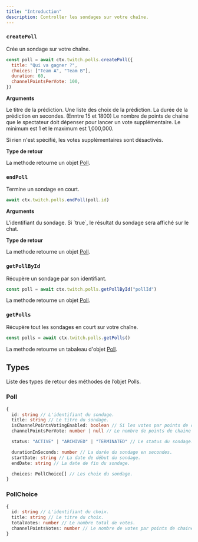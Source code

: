 ```yaml
---
title: "Introduction"
description: Controller les sondages sur votre chaîne.
---
```


### `createPoll`

Crée un sondage sur votre chaîne.

```javascript
const poll = await ctx.twitch.polls.createPoll({
  title: "Qui va gagner ?",
  choices: ["Team A", "Team B"],
  duration: 60,
  channelPointsPerVote: 100,
})
```

**Arguments**

<ResponseField name="title" type="string">
  Le titre de la prédiction.
</ResponseField>
<ResponseField name="choices" type="string[]">
  Une liste des choix de la prédiction.
</ResponseField>
<ResponseField name="duration" type="number">
  La durée de la prédiction en secondes. (Enntre 15 et 1800)
</ResponseField>
<ResponseField name="channelPointsPerVote" type="number | null" optional>
  Le nombre de points de chaine que le spectateur doit dépenser pour lancer un vote supplémentaire. Le minimum est 1 et le maximum est 1,000,000.

Si rien n'est spécifié, les votes supplémentaires sont désactivés.

</ResponseField>

**Type de retour**

La methode retourne un objet [Poll](#Poll).

### `endPoll`

Termine un sondage en court.

```javascript
await ctx.twitch.polls.endPoll(poll.id)
```

**Arguments**

<ResponseField name="pollId" type="string">
  L'identifiant du sondage.
</ResponseField>
<ResponseField name="showpoll" type="boolean" optional>
  Si `true`, le résultat du sondage sera affiché sur le chat.
</ResponseField>

**Type de retour**

La methode retourne un objet [Poll](#Poll).

### `getPollById`

Récupère un sondage par son identifiant.

```javascript
const poll = await ctx.twitch.polls.getPollById("pollId")
```

La methode retourne un objet [Poll](#Poll).

### `getPolls`

Récupère tout les sondages en court sur votre chaîne.

```javascript
const polls = await ctx.twitch.polls.getPolls()
```

La methode retourne un tabaleau d'objet [Poll](#Poll).

## Types

Liste des types de retour des méthodes de l’objet Polls.

### Poll

```typescript
{
  id: string // L'identifiant du sondage.
  title: string // Le titre du sondage.
  isChannelPointsVotingEnabled: boolean // Si les votes par points de chaine sont activés.
  channelPointsPerVote: number | null // Le nombre de points de chaine que le spectateur doit dépenser pour lancer un vote supplémentaire.

  status: "ACTIVE" | "ARCHIVED" | "TERMINATED" // Le status du sondage.

  durationInSeconds: number // La durée du sondage en secondes.
  startDate: string // La date de début du sondage.
  endDate: string // La date de fin du sondage.

  choices: PollChoice[] // Les choix du sondage.
}
```

### PollChoice

```typescript
{
  id: string // L'identifiant du choix.
  title: string // Le titre du choix.
  totalVotes: number // Le nombre total de votes.
  channelPointsVotes: number // Le nombre de votes par points de chaine.
}
```
